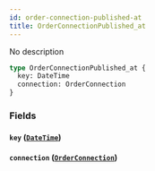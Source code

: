 ```yaml
---
id: order-connection-published-at
title: OrderConnectionPublished_at
---
```


No description

```graphql
type OrderConnectionPublished_at {
  key: DateTime
  connection: OrderConnection
}
```

### Fields

#### `key` ([`DateTime`](/v1/scalars/date-time))

#### `connection` ([`OrderConnection`](/v1/objects/order-connection))
